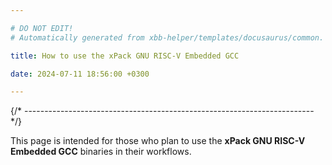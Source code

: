 ```yaml
---

# DO NOT EDIT!
# Automatically generated from xbb-helper/templates/docusaurus/common.

title: How to use the xPack GNU RISC-V Embedded GCC

date: 2024-07-11 18:56:00 +0300

---
```




{/* ------------------------------------------------------------------------ */}

This page is intended for those who plan
to use the **xPack GNU RISC-V Embedded GCC** binaries in their workflows.

<Versioning/>

<LibrariesAndRpath/>

<More/>

<UseInTesting/>
